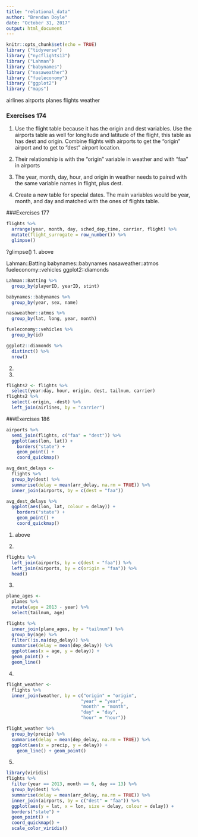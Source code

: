 ```yaml
---
title: "relational_data"
author: "Brendan Doyle"
date: "October 31, 2017"
output: html_document
---
```


```r
knitr::opts_chunk$set(echo = TRUE)
library ("tidyverse")
library ("nycflights13")
library ("Lahman")
library ("babynames")
library ("nasaweather")
library ("fueleconomy")
library ("ggplot2")
library ("maps")
```

airlines
airports
planes
flights
weather

### Exercises 174
1. Use the flight table because it has the origin and dest variables. Use the airports table as well for longitude and latitude of the flight, this table as has dest and origin. Combine flights with airports to get the "origin" airport and to get to "dest" airport location.

2. Their relationship is with the "origin" variable in weather and with "faa" in airports

3. The year, month, day, hour, and origin in weather needs to paired with the same variable names in flight, plus dest. 

4. Create a new table for special dates. The main variables would be year, month, and day and matched with the ones of flights table.

###Exercises 177

```r
flights %>% 
  arrange(year, month, day, sched_dep_time, carrier, flight) %>%
  mutate(flight_surrogate = row_number()) %>%
  glimpse()
```
?glimpse()
1. above

Lahman::Batting
babynames::babynames
nasaweather::atmos
fueleconomy::vehicles
ggplot2::diamonds


```r
Lahman::Batting %>%
  group_by(playerID, yearID, stint)

babynames::babynames %>%
  group_by(year, sex, name)

nasaweather::atmos %>%
  group_by(lat, long, year, month)

fueleconomy::vehicles %>%
  group_by(id)

ggplot2::diamonds %>%
  distinct() %>%
  nrow()
```

2. 

3. 


```r
flights2 <- flights %>%
  select(year:day, hour, origin, dest, tailnum, carrier)
flights2 %>%
  select(-origin, -dest) %>%
  left_join(airlines, by = "carrier")
```

###Exercises 186

```r
airports %>%
  semi_join(flights, c("faa" = "dest")) %>%
  ggplot(aes(lon, lat)) +
    borders("state") +
    geom_point() +
    coord_quickmap()

avg_dest_delays <-
  flights %>%
  group_by(dest) %>%
  summarise(delay = mean(arr_delay, na.rm = TRUE)) %>%
  inner_join(airports, by = c(dest = "faa"))

avg_dest_delays %>%
  ggplot(aes(lon, lat, colour = delay)) +
    borders("state") +
    geom_point() +
    coord_quickmap()

```
1.  above



2. 

```r
flights %>%
  left_join(airports, by = c(dest = "faa")) %>%
  left_join(airports, by = c(origin = "faa")) %>%
  head()

```

3.

```r
plane_ages <- 
  planes %>%
  mutate(age = 2013 - year) %>%
  select(tailnum, age)

flights %>%
  inner_join(plane_ages, by = "tailnum") %>%
  group_by(age) %>%
  filter(!is.na(dep_delay)) %>%
  summarise(delay = mean(dep_delay)) %>%
  ggplot(aes(x = age, y = delay)) +
  geom_point() +
  geom_line()


```

4. 

```r
flight_weather <-
  flights %>%
  inner_join(weather, by = c("origin" = "origin",
                            "year" = "year",
                            "month" = "month",
                            "day" = "day",
                            "hour" = "hour"))

flight_weather %>%
  group_by(precip) %>%
  summarise(delay = mean(dep_delay, na.rm = TRUE)) %>%
  ggplot(aes(x = precip, y = delay)) +
    geom_line() + geom_point()

```

5.
```r
library(viridis)
flights %>%
  filter(year == 2013, month == 6, day == 13) %>%
  group_by(dest) %>%
  summarise(delay = mean(arr_delay, na.rm = TRUE)) %>%
  inner_join(airports, by = c("dest" = "faa")) %>%
  ggplot(aes(y = lat, x = lon, size = delay, colour = delay)) +
  borders("state") +
  geom_point() +
  coord_quickmap() + 
  scale_color_viridis()

```


